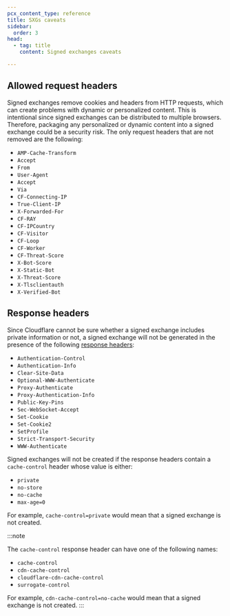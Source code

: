 ```yaml
---
pcx_content_type: reference
title: SXGs caveats
sidebar:
  order: 3
head:
  - tag: title
    content: Signed exchanges caveats

---
```


## Allowed request headers

Signed exchanges remove cookies and headers from HTTP requests, which can create problems with dynamic or personalized content. This is intentional since signed exchanges can be distributed to multiple browsers. Therefore, packaging any personalized or dynamic content into a signed exchange could be a security risk. The only request headers that are not removed are the following:

* `AMP-Cache-Transform`
* `Accept`
* `From`
* `User-Agent`
* `Accept`
* `Via`
* `CF-Connecting-IP`
* `True-Client-IP`
* `X-Forwarded-For`
* `CF-RAY`
* `CF-IPCountry`
* `CF-Visitor`
* `CF-Loop`
* `CF-Worker`
* `CF-Threat-Score`
* `X-Bot-Score`
* `X-Static-Bot`
* `X-Threat-Score`
* `X-Tlsclientauth`
* `X-Verified-Bot`

## Response headers

Since Cloudflare cannot be sure whether a signed exchange includes private information or not, a signed exchange will not be generated in the presence of the following [response headers](https://wicg.github.io/webpackage/draft-yasskin-httpbis-origin-signed-exchanges-impl.html#name-stateful-header-fields):

* `Authentication-Control`
* `Authentication-Info`
* `Clear-Site-Data`
* `Optional-WWW-Authenticate`
* `Proxy-Authenticate`
* `Proxy-Authentication-Info`
* `Public-Key-Pins`
* `Sec-WebSocket-Accept`
* `Set-Cookie`
* `Set-Cookie2`
* `SetProfile`
* `Strict-Transport-Security`
* `WWW-Authenticate`

Signed exchanges will not be created if the response headers contain a `cache-control` header whose value is either:

* `private`
* `no-store`
* `no-cache`
* `max-age=0 `

For example, `cache-control=private` would mean that a signed exchange is not created.

:::note

The `cache-control` response header can have one of the following names:

* `cache-control`
* `cdn-cache-control`
* `cloudflare-cdn-cache-control`
* `surrogate-control`

For example, `cdn-cache-control=no-cache` would mean that a signed exchange is not created. 
:::
